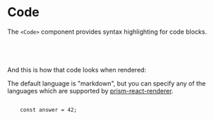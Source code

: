 


# Code

The `<Code>` component provides syntax highlighting for code blocks.

<Exhibit bleed={24}>
  <Code language="jsx">
    <Sample variant="basic" as="source" />
  </Code>
</Exhibit>

And this is how that code looks when rendered:

<Exhibit bleed={24}>
  <Sample variant="basic" language="javascript" />
</Exhibit>

The default language is "markdown", but you can specify any of the languages
which are supported by [prism-react-renderer](https://github.com/FormidableLabs/prism-react-renderer).

<Exhibit bleed={24} caption="Language: javascript">
  <Code language="javascript">
    const answer = 42;
  </Code>
</Exhibit>
